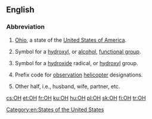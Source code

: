 {{also|oh|OH|óh|öh|он|өн|애}}
==English==

===Abbreviation===
{{rfc-header|Abbreviation}}
{{head|en|abbreviation}}

# {{context|US|lang=en}} [[Ohio]], a state of the [[United States of America]].
# {{context|organic chemistry|lang=en}} Symbol for a [[hydroxyl]], or [[alcohol]], [[functional group]].
# {{context|inorganic chemistry|lang=en}} Symbol for a [[hydroxide]] radical, or [[hydroxyl]] group.
# {{context|US|army|aviation|lang=en}} Prefix code for [[observation]] [[helicopter]] designations.
# {{context|Internet slang|lang=en}} Other half, i.e., husband, wife, partner, etc.

[[Category:en:States of the United States]]

[[cs:OH]]
[[et:OH]]
[[fr:OH]]
[[ku:OH]]
[[hu:OH]]
[[pl:OH]]
[[sk:OH]]
[[fi:OH]]
[[tr:OH]]